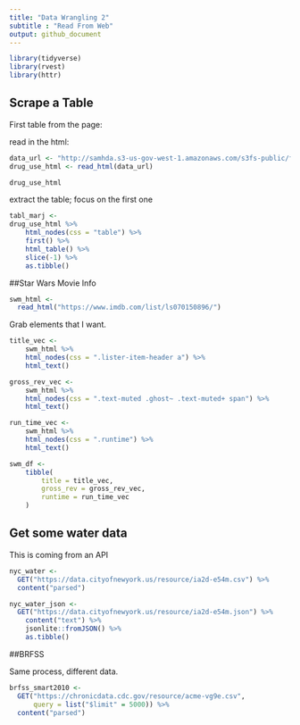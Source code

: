 ```yaml
---
title: "Data Wrangling 2"
subtitle : "Read From Web"
output: github_document
---
```


```r
library(tidyverse)
library(rvest)
library(httr)
```

## Scrape a Table
First table from the page:

read in the html:
```r
data_url <- "http://samhda.s3-us-gov-west-1.amazonaws.com/s3fs-public/field-uploads/2k15StateFiles/NSDUHsaeShortTermCHG2015.htm"
drug_use_html <- read_html(data_url)

drug_use_html
```
extract the table; focus on the first one

```r
tabl_marj <-
drug_use_html %>% 
    html_nodes(css = "table") %>% 
    first() %>% 
    html_table() %>% 
    slice(-1) %>% 
    as.tibble()
```

##Star Wars Movie Info

```r
swm_html <- 
  read_html("https://www.imdb.com/list/ls070150896/")
```

Grab elements that I want.

```r
title_vec <-
    swm_html %>% 
    html_nodes(css = ".lister-item-header a") %>% 
    html_text()

gross_rev_vec <-
    swm_html %>% 
    html_nodes(css = ".text-muted .ghost~ .text-muted+ span") %>% 
    html_text()

run_time_vec <- 
    swm_html %>% 
    html_nodes(css = ".runtime") %>% 
    html_text()

swm_df <- 
    tibble(
        title = title_vec, 
        gross_rev = gross_rev_vec,
        runtime = run_time_vec
    )
```

## Get some water data

This is coming from an API

```r
nyc_water <- 
  GET("https://data.cityofnewyork.us/resource/ia2d-e54m.csv") %>% 
  content("parsed")

nyc_water_json <- 
  GET("https://data.cityofnewyork.us/resource/ia2d-e54m.json") %>%
    content("text") %>% 
    jsonlite::fromJSON() %>% 
    as.tibble()

```

##BRFSS

Same process, different data.
```r
brfss_smart2010 <- 
  GET("https://chronicdata.cdc.gov/resource/acme-vg9e.csv",
      query = list("$limit" = 5000)) %>% 
  content("parsed")
```

